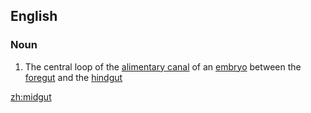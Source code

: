 ==English==

===Noun===
{{wikipedia}}
{{en-noun}}

#{{anatomy}} The central loop of the [[alimentary canal]] of an [[embryo]] between the [[foregut]] and the [[hindgut]]

[[zh:midgut]]